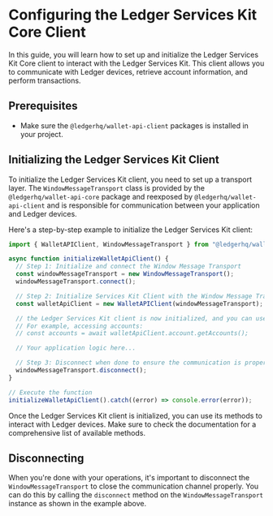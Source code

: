 
# Configuring the Ledger Services Kit Core Client

In this guide, you will learn how to set up and initialize the Ledger Services Kit Core client to interact with the Ledger Services Kit. This client allows you to communicate with Ledger devices, retrieve account information, and perform transactions.

## Prerequisites

- Make sure the `@ledgerhq/wallet-api-client` packages is installed in your project.

## Initializing the Ledger Services Kit Client

To initialize the Ledger Services Kit client, you need to set up a transport layer. The `WindowMessageTransport` class is provided by the `@ledgerhq/wallet-api-core` package and reexposed by `@ledgerhq/wallet-api-client` and is responsible for communication between your application and Ledger devices.

Here's a step-by-step example to initialize the Ledger Services Kit client:

```javascript
import { WalletAPIClient, WindowMessageTransport } from "@ledgerhq/wallet-api-client";

async function initializeWalletApiClient() {
  // Step 1: Initialize and connect the Window Message Transport
  const windowMessageTransport = new WindowMessageTransport();
  windowMessageTransport.connect();

  // Step 2: Initialize Services Kit Client with the Window Message Transport
  const walletApiClient = new WalletAPIClient(windowMessageTransport);

  // the Ledger Services Kit client is now initialized, and you can use it to interact with Services Kit.
  // For example, accessing accounts:
  // const accounts = await walletApiClient.account.getAccounts();

  // Your application logic here...

  // Step 3: Disconnect when done to ensure the communication is properly closed
  windowMessageTransport.disconnect();
}

// Execute the function
initializeWalletApiClient().catch((error) => console.error(error));
```

Once the Ledger Services Kit client is initialized, you can use its methods to interact with Ledger devices.
Make sure to check the <Glossary word="API"></Glossary> documentation for a comprehensive list of available methods.

## Disconnecting

When you're done with your operations, it's important to disconnect the `WindowMessageTransport` to close the communication channel properly. You can do this by calling the `disconnect` method on the `WindowMessageTransport` instance as shown in the example above.